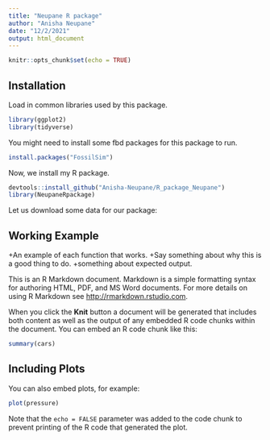 ```yaml
---
title: "Neupane R package"
author: "Anisha Neupane"
date: "12/2/2021"
output: html_document
---
```


```r
knitr::opts_chunk$set(echo = TRUE)
```

## Installation

Load in common libraries used by this package.

``` r
library(ggplot2)
library(tidyverse)
```

You might need to install some fbd packages for this package to run.

```r
install.packages("FossilSim")
```

Now, we install my R package.

```r
devtools::install_github("Anisha-Neupane/R_package_Neupane")
library(NeupaneRpackage)
```

Let us download some data for our package:



## Working Example
+An example of each function that works.
+Say something about why this is a good thing to do.
+something about expected output.


This is an R Markdown document. Markdown is a simple formatting syntax for authoring HTML, PDF, and MS Word documents. For more details on using R Markdown see <http://rmarkdown.rstudio.com>.

When you click the **Knit** button a document will be generated that includes both content as well as the output of any embedded R code chunks within the document. You can embed an R code chunk like this:

```r
summary(cars)
```

## Including Plots

You can also embed plots, for example:

```r
plot(pressure)
```

Note that the `echo = FALSE` parameter was added to the code chunk to prevent printing of the R code that generated the plot.
